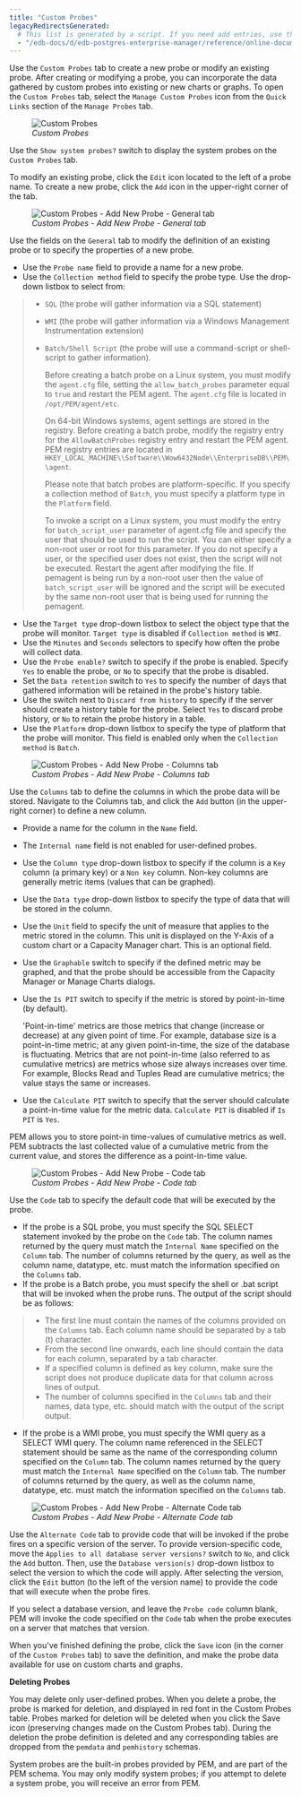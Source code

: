 ```yaml
---
title: "Custom Probes"
legacyRedirectsGenerated:
  # This list is generated by a script. If you need add entries, use the `legacyRedirects` key.
  - "/edb-docs/d/edb-postgres-enterprise-manager/reference/online-documentation/8.0/pem_custom_probes.html"
---
```


<div id="pem_custom_probes" class="registered_link"></div>

Use the `Custom Probes` tab to create a new probe or modify an existing probe. After creating or modifying a probe, you can incorporate the data gathered by custom probes into existing or new charts or graphs. To open the `Custom Probes` tab, select the `Manage Custom Probes` icon from the `Quick Links` section of the `Manage Probes` tab.

<figure><img src="../../images/custom_probes.png" class="align-center" alt="Custom Probes" /><figcaption aria-hidden="true"><em>Custom Probes</em></figcaption></figure>

Use the `Show system probes?` switch to display the system probes on the `Custom Probes` tab.

To modify an existing probe, click the `Edit` icon located to the left of a probe name. To create a new probe, click the `Add` icon in the upper-right corner of the tab.

<figure><img src="../../images/custom_probes_general.png" class="align-center" alt="Custom Probes - Add New Probe - General tab" /><figcaption aria-hidden="true"><em>Custom Probes - Add New Probe - General tab</em></figcaption></figure>

Use the fields on the `General` tab to modify the definition of an existing probe or to specify the properties of a new probe.

-   Use the `Probe name` field to provide a name for a new probe.
-   Use the `Collection method` field to specify the probe type. Use the drop-down listbox to select from:

> -   `SQL` (the probe will gather information via a SQL statement)
>
> -   `WMI` (the probe will gather information via a Windows Management Instrumentation extension)
>
> -   `Batch/Shell Script` (the probe will use a command-script or shell-script to gather information).
>
>     Before creating a batch probe on a Linux system, you must modify the `agent.cfg` file, setting the `allow_batch_probes` parameter equal to `true` and restart the PEM agent. The `agent.cfg` file is located in `/opt/PEM/agent/etc`.
>
>     On 64-bit Windows systems, agent settings are stored in the registry. Before creating a batch probe, modify the registry entry for the `AllowBatchProbes` registry entry and restart the PEM agent. PEM registry entries are located in `HKEY_LOCAL_MACHINE\\Software\\Wow6432Node\\EnterpriseDB\\PEM\\agent`.
>
>     Please note that batch probes are platform-specific. If you specify a collection method of `Batch`, you must specify a platform type in the `Platform` field.
>
>     To invoke a script on a Linux system, you must modify the entry for `batch_script_user` parameter of agent.cfg file and specify the user that should be used to run the script. You can either specify a non-root user or root for this parameter. If you do not specify a user, or the specified user does not exist, then the script will not be executed. Restart the agent after modifying the file. If pemagent is being run by a non-root user then the value of `batch_script_user` will be ignored and the script will be executed by the same non-root user that is being used for running the pemagent.

-   Use the `Target type` drop-down listbox to select the object type that the probe will monitor. `Target type` is disabled if `Collection method` is `WMI`.
-   Use the `Minutes` and `Seconds` selectors to specify how often the probe will collect data.
-   Use the `Probe enable?` switch to specify if the probe is enabled. Specify `Yes` to enable the probe, or `No` to specify that the probe is disabled.
-   Set the `Data retention` switch to `Yes` to specify the number of days that gathered information will be retained in the probe's history table.
-   Use the switch next to `Discard from history` to specify if the server should create a history table for the probe. Select `Yes` to discard probe history, or `No` to retain the probe history in a table.
-   Use the `Platform` drop-down listbox to specify the type of platform that the probe will monitor. This field is enabled only when the `Collection method` is `Batch`.

<figure><img src="../../images/custom_probes_columns.png" class="align-center" alt="Custom Probes - Add New Probe - Columns tab" /><figcaption aria-hidden="true"><em>Custom Probes - Add New Probe - Columns tab</em></figcaption></figure>

Use the `Columns` tab to define the columns in which the probe data will be stored. Navigate to the Columns tab, and click the `Add` button (in the upper-right corner) to define a new column.

-   Provide a name for the column in the `Name` field.

-   The `Internal name` field is not enabled for user-defined probes.

-   Use the `Column type` drop-down listbox to specify if the column is a `Key` column (a primary key) or a `Non key` column. Non-key columns are generally metric items (values that can be graphed).

-   Use the `Data type` drop-down listbox to specify the type of data that will be stored in the column.

-   Use the `Unit` field to specify the unit of measure that applies to the metric stored in the column. This unit is displayed on the Y-Axis of a custom chart or a Capacity Manager chart. This is an optional field.

-   Use the `Graphable` switch to specify if the defined metric may be graphed, and that the probe should be accessible from the Capacity Manager or Manage Charts dialogs.

-   Use the `Is PIT` switch to specify if the metric is stored by point-in-time (by default).

    'Point-in-time' metrics are those metrics that change (increase or decrease) at any given point of time. For example, database size is a point-in-time metric; at any given point-in-time, the size of the database is fluctuating. Metrics that are not point-in-time (also referred to as cumulative metrics) are metrics whose size always increases over time. For example, Blocks Read and Tuples Read are cumulative metrics; the value stays the same or increases.

-   Use the `Calculate PIT` switch to specify that the server should calculate a point-in-time value for the metric data. `Calculate PIT` is disabled if `Is PIT` is `Yes`.

PEM allows you to store point-in time-values of cumulative metrics as well. PEM subtracts the last collected value of a cumulative metric from the current value, and stores the difference as a point-in-time value.

<figure><img src="../../images/custom_probes_code.png" class="align-center" alt="Custom Probes - Add New Probe - Code tab" /><figcaption aria-hidden="true"><em>Custom Probes - Add New Probe - Code tab</em></figcaption></figure>

Use the `Code` tab to specify the default code that will be executed by the probe.

-   If the probe is a SQL probe, you must specify the SQL SELECT statement invoked by the probe on the `Code` tab. The column names returned by the query must match the `Internal Name` specified on the `Column` tab. The number of columns returned by the query, as well as the column name, datatype, etc. must match the information specified on the `Columns` tab.
-   If the probe is a Batch probe, you must specify the shell or .bat script that will be invoked when the probe runs. The output of the script should be as follows:

> -   The first line must contain the names of the columns provided on the `Columns` tab. Each column name should be separated by a tab (t) character.
> -   From the second line onwards, each line should contain the data for each column, separated by a tab character.
> -   If a specified column is defined as key column, make sure the script does not produce duplicate data for that column across lines of output.
> -   The number of columns specified in the `Columns` tab and their names, data type, etc. should match with the output of the script output.

-   If the probe is a WMI probe, you must specify the WMI query as a SELECT WMI query. The column name referenced in the SELECT statement should be same as the name of the corresponding column specified on the `Column` tab. The column names returned by the query must match the `Internal Name` specified on the `Column` tab. The number of columns returned by the query, as well as the column name, datatype, etc. must match the information specified on the `Columns` tab.

<figure><img src="../../images/custom_probes_alt_code.png" class="align-center" alt="Custom Probes - Add New Probe - Alternate Code tab" /><figcaption aria-hidden="true"><em>Custom Probes - Add New Probe - Alternate Code tab</em></figcaption></figure>

Use the `Alternate Code` tab to provide code that will be invoked if the probe fires on a specific version of the server. To provide version-specific code, move the `Applies to all database server versions?` switch to `No`, and click the `Add` button. Then, use the `Database version(s)` drop-down listbox to select the version to which the code will apply. After selecting the version, click the `Edit` button (to the left of the version name) to provide the code that will execute when the probe fires.

If you select a database version, and leave the `Probe code` column blank, PEM will invoke the code specified on the `Code` tab when the probe executes on a server that matches that version.

When you've finished defining the probe, click the `Save` icon (in the corner of the `Custom Probes` tab) to save the definition, and make the probe data available for use on custom charts and graphs.

**Deleting Probes**

You may delete only user-defined probes. When you delete a probe, the probe is marked for deletion, and displayed in red font in the Custom Probes table. Probes marked for deletion will be deleted when you click the Save icon (preserving changes made on the Custom Probes tab). During the deletion the probe definition is deleted and any corresponding tables are dropped from the `pemdata` and `pemhistory` schemas.

System probes are the built-in probes provided by PEM, and are part of the PEM schema. You may only modify system probes; if you attempt to delete a system probe, you will receive an error from PEM.
